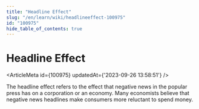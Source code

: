 ```yaml
---
title: "Headline Effect"
slug: "/en/learn/wiki/headlineeffect-100975"
id: "100975"
hide_table_of_contents: true
---
```



# Headline Effect

<ArticleMeta id={100975} updatedAt={'2023-09-26 13:58:51'} />
<div className='border-solid border-b border-t-0 my-4 border-[var(--ifm-color-gray-300)]' />

The headline effect refers to the effect that negative news in the popular press has on a corporation or an economy. Many economists believe that negative news headlines make consumers more reluctant to spend money.
